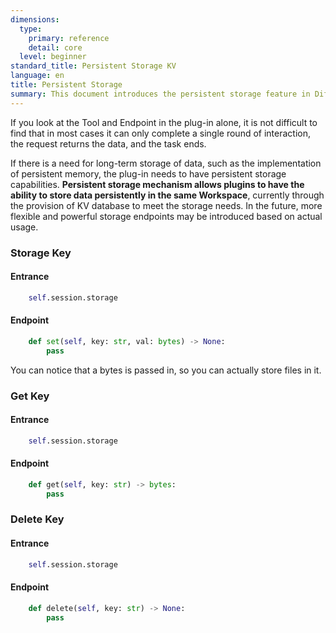 ```yaml
---
dimensions:
  type:
    primary: reference
    detail: core
  level: beginner
standard_title: Persistent Storage KV
language: en
title: Persistent Storage
summary: This document introduces the persistent storage feature in Dify plugins, detailing how to use the KV database within plugins to store, retrieve, and delete data. This feature enables plugins to persistently store data within the same Workspace, meeting the need for cross-session data preservation.
---
```


If you look at the Tool and Endpoint in the plug-in alone, it is not difficult to find that in most cases it can only complete a single round of interaction, the request returns the data, and the task ends.

If there is a need for long-term storage of data, such as the implementation of persistent memory, the plug-in needs to have persistent storage capabilities. **Persistent storage mechanism allows plugins to have the ability to store data persistently in the same Workspace**, currently through the provision of KV database to meet the storage needs. In the future, more flexible and powerful storage endpoints may be introduced based on actual usage.

### Storage Key

#### **Entrance**

```python
    self.session.storage
```

#### **Endpoint**

```python
    def set(self, key: str, val: bytes) -> None:
        pass
```

You can notice that a bytes is passed in, so you can actually store files in it.

### Get Key

#### **Entrance**

```python
    self.session.storage
```

#### **Endpoint**

```python
    def get(self, key: str) -> bytes:
        pass
```

### Delete Key

#### **Entrance**

```python
    self.session.storage
```

#### **Endpoint**

```python
    def delete(self, key: str) -> None:
        pass
```